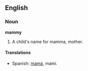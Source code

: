 ==English==

===Noun===

'''mammy'''

#A child's name for mamma, mother.

====Translations====
*Spanish: [[mamá]], mami.